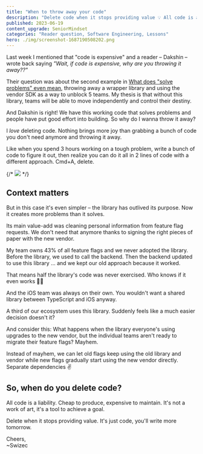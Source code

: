 ```yaml
---
title: "When to throw away your code"
description: "Delete code when it stops providing value 💡 All code is a liability; context matters. Keep what solves problems, toss the rest."
published: 2023-06-19
content_upgrade: SeniorMindset
categories: "Reader question, Software Engineering, Lessons"
hero: ./img/screenshot-1687190508202.png
---
```


Last week I mentioned that "code is expensive" and a reader – Dakshin – wrote back saying _"Wait, if code is expensive, why are you throwing it away??"_

Their question was about the second example in [What does "solve problems" even mean](https://swizec.com/blog/what-does-solve-problems-even-mean/), throwing away a wrapper library and using the vendor SDK as a way to unblock 5 teams. My thesis is that without this library, teams will be able to move independently and control their destiny.

And Dakshin is right! We have this working code that solves problems and people have put good effort into building. So why do I wanna throw it away?

I _love_ deleting code. Nothing brings more joy than grabbing a bunch of code you don't need anymore and throwing it away.

Like when you spend 3 hours working on a tough problem, write a bunch of code to figure it out, then realize you can do it all in 2 lines of code with a different approach. Cmd+A, delete.

{/* ![](giphy:mr_clean_cleaning) */}

## Context matters

But in this case it's even simpler – the library has outlived its purpose. Now it creates more problems than it solves.

Its main value-add was cleaning personal information from feature flag requests. We don't need that anymore thanks to signing the right pieces of paper with the new vendor.

My team owns 43% of all feature flags and we never adopted the library. Before the library, we used to call the backend. Then the backend updated to use this library ... and we kept our old approach because it worked.

That means half the library's code was never exercised. Who knows if it even works 🤷‍♂️

And the iOS team was always on their own. You wouldn't want a shared library between TypeScript and iOS anyway.

A third of our ecosystem uses this library. Suddenly feels like a much easier decision doesn't it?

And consider this: What happens when the library everyone's using upgrades to the new vendor, but the individual teams aren't ready to migrate their feature flags? Mayhem.

Instead of mayhem, we can let old flags keep using the old library and vendor while new flags gradually start using the new vendor directly. Separate dependencies ✌️

## So, when do you delete code?

All code is a liability. Cheap to produce, expensive to maintain. It's not a work of art, it's a tool to achieve a goal.

Delete when it stops providing value. It's just code, you'll write more tomorrow.

Cheers,<br/>
~Swizec
